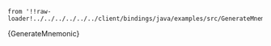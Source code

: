     from '!!raw-loader!../../../../../../client/bindings/java/examples/src/GenerateMnemonic.java';

<CodeBlock className="language-java">
    {GenerateMnemonic}
</CodeBlock>